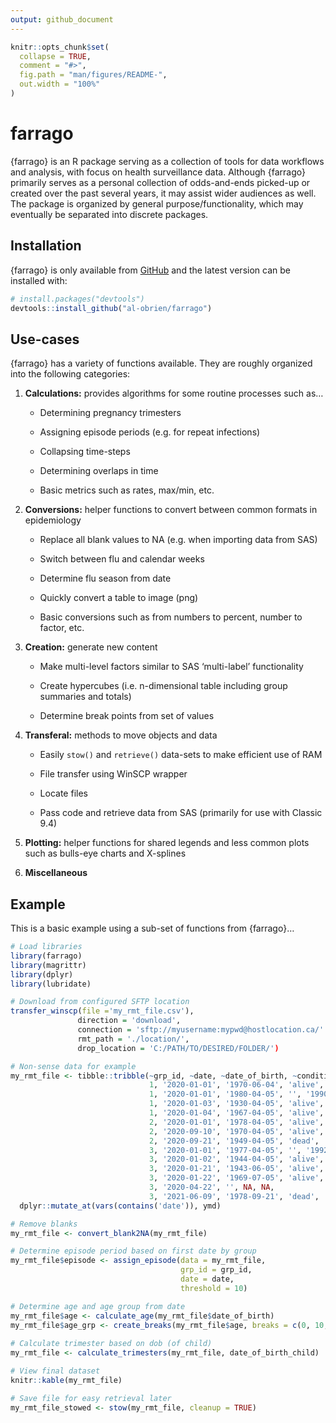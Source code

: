 ```yaml
---
output: github_document
---
```


<!-- README.md is generated from README.Rmd. Please edit that file -->

```r
knitr::opts_chunk$set(
  collapse = TRUE,
  comment = "#>",
  fig.path = "man/figures/README-",
  out.width = "100%"
)
```

# farrago

<!-- badges: start -->

<!-- badges: end -->

{farrago} is an R package serving as a collection of tools for data workflows and analysis, with focus on health surveillance data. Although {farrago} primarily serves as a personal collection of odds-and-ends picked-up or created over the past several years, it may assist wider audiences as well. The package is organized by general purpose/functionality, which may eventually be separated into discrete packages.

## Installation

{farrago} is only available from [GitHub](https://github.com/) and the latest version can be installed with:

``` r
# install.packages("devtools")
devtools::install_github("al-obrien/farrago")
```

## Use-cases

{farrago} has a variety of functions available. They are roughly organized into the following categories:

1.  **Calculations:** provides algorithms for some routine processes such as...

    -   Determining pregnancy trimesters

    -   Assigning episode periods (e.g. for repeat infections)

    -   Collapsing time-steps

    -   Determining overlaps in time

    -   Basic metrics such as rates, max/min, etc.

2.  **Conversions:** helper functions to convert between common formats in epidemiology

    -   Replace all blank values to NA (e.g. when importing data from SAS)

    -   Switch between flu and calendar weeks

    -   Determine flu season from date

    -   Quickly convert a table to image (png)

    -   Basic conversions such as from numbers to percent, number to factor, etc.

3.  **Creation:** generate new content

    -   Make multi-level factors similar to SAS 'multi-label' functionality

    -   Create hypercubes (i.e. n-dimensional table including group summaries and totals)

    -   Determine break points from set of values

4.  **Transferal:** methods to move objects and data

    -   Easily `stow()` and `retrieve()` data-sets to make efficient use of RAM

    -   File transfer using WinSCP wrapper

    -   Locate files

    -   Pass code and retrieve data from SAS (primarily for use with Classic 9.4)

5.  **Plotting:** helper functions for shared legends and less common plots such as bulls-eye charts and X-splines

6.  **Miscellaneous**

## Example

This is a basic example using a sub-set of functions from {farrago}...

```r
# Load libraries
library(farrago)
library(magrittr)
library(dplyr)
library(lubridate)
```


```r
# Download from configured SFTP location
transfer_winscp(file ='my_rmt_file.csv'),
               direction = 'download',
               connection = 'sftp://myusername:mypwd@hostlocation.ca/'
               rmt_path = './location/',
               drop_location = 'C:/PATH/TO/DESIRED/FOLDER/')
```

``` r
# Non-sense data for example
my_rmt_file <- tibble::tribble(~grp_id, ~date, ~date_of_birth, ~condition, ~date_of_birth_child, 
                               1, '2020-01-01', '1970-06-04', 'alive', '1991-01-01',
                               1, '2020-01-01', '1980-04-05', '', '1990-02-04',
                               1, '2020-01-03', '1930-04-05', 'alive', '',
                               1, '2020-01-04', '1967-04-05', 'alive', '1998-01-21',
                               2, '2020-01-01', '1978-04-05', 'alive', '1998-06-21',
                               2, '2020-09-10', '1970-04-05', 'alive', '1992-09-13',
                               2, '2020-09-21', '1949-04-05', 'dead', '1987-01-03',
                               3, '2020-01-01', '1977-04-05', '', '1992-01-21',
                               3, '2020-01-02', '1944-04-05', 'alive', '',
                               3, '2020-01-21', '1943-06-05', 'alive', '1967-09-12',
                               3, '2020-01-22', '1969-07-05', 'alive', '2006-12-21',
                               3, '2020-04-22', '', NA, NA,
                               3, '2021-06-09', '1978-09-21', 'dead', '1992-01-21') %>%
  dplyr::mutate_at(vars(contains('date')), ymd)

# Remove blanks
my_rmt_file <- convert_blank2NA(my_rmt_file)

# Determine episode period based on first date by group
my_rmt_file$episode <- assign_episode(data = my_rmt_file,
                                      grp_id = grp_id,
                                      date = date,
                                      threshold = 10)

# Determine age and age group from date
my_rmt_file$age <- calculate_age(my_rmt_file$date_of_birth)
my_rmt_file$age_grp <- create_breaks(my_rmt_file$age, breaks = c(0, 10, 20, 30, 40, 50, 60, 70, 80, 90), format = TRUE)
 
# Calculate trimester based on dob (of child)
my_rmt_file <- calculate_trimesters(my_rmt_file, date_of_birth_child)

# View final dataset
knitr::kable(my_rmt_file)
```

```r
# Save file for easy retrieval later
my_rmt_file_stowed <- stow(my_rmt_file, cleanup = TRUE)
```
